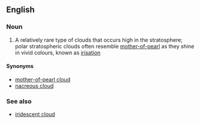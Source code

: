 ==English==

===Noun===
{{wikipedia}}
{{en-noun|sg=[[polar]] [[stratospheric]] [[cloud]]}}

# {{meteorology}} A relatively rare type of clouds that occurs high in the stratosphere; polar stratospheric clouds often resemble [[mother-of-pearl]] as they shine in vivid colours, known as [[irisation]]

====Synonyms====
*[[mother-of-pearl cloud]]
*[[nacreous cloud]]

===See also===
*[[iridescent cloud]]